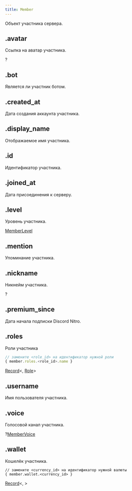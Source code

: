 ```yaml
---
title: Member
---
```


Объект участника сервера.

## .avatar

Ссылка на аватар участника.

?<MdnRef dataType="String" />

## .bot

Является ли участник ботом.

<MdnRef dataType="Boolean" />

## .created_at

Дата создания аккаунта участника.

<MdnRef dataType="Number" />

## .display_name

Отображаемое имя участника.

<MdnRef dataType="String" />

## .id

Идентификатор участника.

<MdnRef dataType="String" />

## .joined_at

Дата присоединения к серверу.

<MdnRef dataType="Number" />

## .level

Уровень участника.

[MemberLevel](memberlevel.mdx)

## .mention

Упоминание участника.

<MdnRef dataType="String" />

## .nickname

Никнейм участника.

?<MdnRef dataType="String" />

## .premium_since

Дата начала подписки Discord Nitro.

<MdnRef dataType="Number" />

## .roles

Роли участника

```javascript
// замените <role_id> на идентификатор нужной роли
{ member.roles.<role_id>.name }
```

[Record](https://www.typescriptlang.org/docs/handbook/utility-types.html#recordkeys-type)\<<MdnRef dataType="String" />, [Role](role.mdx)>

## .username

Имя пользователя участника.

<MdnRef dataType="String" />

## .voice

Голосовой канал участника.

?[MemberVoice](membervoice.mdx)

## .wallet

Кошелёк участника.

```
// замените <currency_id> на идентификатор нужной валюты
{ member.wallet.<currency_id> }
```

[Record](https://www.typescriptlang.org/docs/handbook/utility-types.html#recordkeys-type)\<<MdnRef dataType="String" />, <MdnRef dataType="Number" />>
